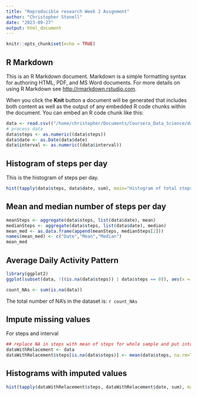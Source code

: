 ```yaml
---
title: "Reproducible research Week 2 Assgnment"
author: "Christopher Stonell"
date: "2023-09-27"
output: html_document
---
```


```r
knitr::opts_chunk$set(echo = TRUE)
```

## R Markdown

This is an R Markdown document. Markdown is a simple formatting syntax for authoring HTML, PDF, and MS Word documents. For more details on using R Markdown see <http://rmarkdown.rstudio.com>.

When you click the **Knit** button a document will be generated that includes both content as well as the output of any embedded R code chunks within the document. You can embed an R code chunk like this:

```r
data <- read.csv(("/home/christopher/Documents/Coursera_Data_Science/datasciencecoursera/reproducible-reseaarch/week2/activity.csv"))
# process data
data$steps <- as.numeric((data$steps))
data$date <- as.Date(data$date)
data$interval <- as.numeric((data$interval))
```

## Histogram of steps per day

This is the histogram of steps per day.

```r
hist(tapply(data$steps, data$date, sum), main="Histogram of total steps/day", xlab = deparse1(substitute(data$date)))
```

## Mean and median number of steps per day

```r
meanSteps <- aggregate(data$steps, list(data$date), mean)
medianSteps <- aggregate(data$steps, list(data$date), median)
mean_med <- as.data.frame(append(meanSteps, medianSteps[2]))
names(mean_med) <- c("Date","Mean","Median")
mean_med
```

## Average Daily Activity Pattern

```r
library(ggplot2)
ggplot(subset(data, !((is.na(data$steps)) | data$steps == 0)), aes(x = date, y= steps)) + geom_line() + geom_line(data = mean_med, aes(x = Date, y= Mean), color = "red")
```

```r
count_NAs <- sum(is.na(data))

```

The total number of NA's in the dataset is: `r count_NAs`  
  
## Impute missing values
For steps and interval
```r
## replace NA in steps with mean of steps for whole sample and put into new dataset
dataWithRelacement <- data
dataWithRelacement$steps[is.na(data$steps)] <- mean(data$steps, na.rm=TRUE)
```

## Histograms with imputed values

```r
hist(tapply(dataWithRelacement$steps, dataWithRelacement$date, sum), main="Histogram of total steps/day (NA replaced by mean)", xlab = deparse1(substitute(dataWithRelacement$date)))
```
